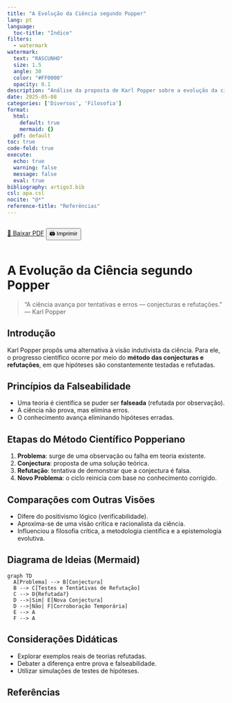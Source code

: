 ```yaml
---
title: "A Evolução da Ciência segundo Popper"
lang: pt
language:
  toc-title: "Índice"
filters:
  - watermark
watermark:
  text: "RASCUNHO"
  size: 1.5
  angle: 30
  color: "#FF0000"
  opacity: 0.1
description: "Análise da proposta de Karl Popper sobre a evolução da ciência com base na falseabilidade e no método conjectura e refutação."
date: 2025-05-08
categories: ['Diversos', 'Filosofia']
format:
  html:
    default: true
    mermaid: {}
  pdf: default
toc: true
code-fold: true
execute:
  echo: true
  warning: false
  message: false
  eval: true
bibliography: artigo3.bib
csl: apa.csl
nocite: "@*"
reference-title: "Referências"
---
```


::: {.content-visible when-format="html"}
<div style="display: flex; gap: 1rem; margin-bottom: 1rem;">
  <a href="./index.pdf" target="_blank" class="btn btn-primary">📄 Baixar PDF</a>
  <button onclick="window.print()" class="btn btn-outline-secondary">🖨️ Imprimir</button>
</div>
:::

<div style="margin-top: 2rem;"></div>

# A Evolução da Ciência segundo Popper

> "A ciência avança por tentativas e erros — conjecturas e refutações."  
> — Karl Popper

## Introdução

Karl Popper propôs uma alternativa à visão indutivista da ciência. Para ele, o progresso científico ocorre por meio do **método das conjecturas e refutações**, em que hipóteses são constantemente testadas e refutadas.

## Princípios da Falseabilidade

- Uma teoria é científica se puder ser **falseada** (refutada por observação).
- A ciência não prova, mas elimina erros.
- O conhecimento avança eliminando hipóteses erradas.

## Etapas do Método Científico Popperiano

1. **Problema**: surge de uma observação ou falha em teoria existente.
2. **Conjectura**: proposta de uma solução teórica.
3. **Refutação**: tentativa de demonstrar que a conjectura é falsa.
4. **Novo Problema**: o ciclo reinicia com base no conhecimento corrigido.

## Comparações com Outras Visões

- Difere do positivismo lógico (verificabilidade).
- Aproxima-se de uma visão crítica e racionalista da ciência.
- Influenciou a filosofia crítica, a metodologia científica e a epistemologia evolutiva.

## Diagrama de Ideias (Mermaid)

::: {.content-visible when-format="html"}
```mermaid
graph TD
  A[Problema] --> B[Conjectura]
  B --> C[Testes e Tentativas de Refutação]
  C --> D{Refutada?}
  D -->|Sim| E[Nova Conjectura]
  D -->|Não| F[Corroboração Temporária]
  E --> A
  F --> A
```
:::

::: {.content-visible when-format="pdf"}
```{=latex}
\begin{center}
\includegraphics[width=0.6\linewidth]{diagrama.png}
\end{center}
```
:::

## Considerações Didáticas

- Explorar exemplos reais de teorias refutadas.
- Debater a diferença entre prova e falseabilidade.
- Utilizar simulações de testes de hipóteses.


## Referências
